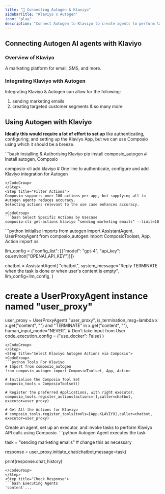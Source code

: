 ```yaml
---
title: "🚀 Connecting Autogen & Klaviyo"
sidebarTitle: "Klaviyo x Autogen"
icon: "play"
description: "Connect Autogen to Klaviyo to create agents to perform tasks using natural language"
---
```


## Connecting Autogen AI agents with Klaviyo

### Overview of Klaviyo

A marketing platform for email, SMS, and more.

### Integrating Klaviyo with Autogen

Integrating Klaviyo & Autogen can allow for the following:

1. sending marketing emails
2. creating targeted customer segments
& so many more

## Using Autogen with Klaviyo

<Steps>
<Step title="Setting Up the Environment">

**Ideally this would require a lot of effort to set up** like authenticating, configuring, and setting up the Klaviyo App, but we can use Composio using which it should be a breeze.

<CodeGroup>
```bash Installing & Authorising Klaviyo
pip install composio_autogen # Install autogen, Composio 

composio-cli add klaviyo # One line to authenticate, configure and add Klaviyo integration for Autogen
```
</CodeGroup>
</Step>
<Step title="Filter Actions">
Composio supports over 100 actions per app, but supplying all to Autogen agents reduces accuracy.
Selecting actions relevant to the use case enhances accuracy.

<CodeGroup>
```bash Select Specific Actions by Usecase
composio-cli get-actions klaviyo "sending marketing emails" --limit=10
```
</CodeGroup>

</Step>
<Step title="Import Base Packages">

<CodeGroup>
```python Initialise Imports
from autogen import AssistantAgent, UserProxyAgent
from composio_autogen import ComposioToolset, App, Action
import os

llm_config = {"config_list": [{"model": "gpt-4", "api_key": os.environ["OPENAI_API_KEY"]}]}

chatbot = AssistantAgent(
    "chatbot",
    system_message="Reply TERMINATE when the task is done or when user's content is empty",
    llm_config=llm_config,
)

# create a UserProxyAgent instance named "user_proxy"
user_proxy = UserProxyAgent(
    "user_proxy",
    is_termination_msg=lambda x: x.get("content", "") and "TERMINATE" in x.get("content", ""),
    human_input_mode="NEVER", # Don't take input from User
    code_execution_config = {"use_docker": False}
)
```
</CodeGroup>
</Step>
<Step title="Select Klaviyo Autogen Actions via Composio">
<CodeGroup>
```python Tools For Klaviyo
# Import from composio_autogen
from composio_autogen import ComposioToolset, App, Action

# Initialise the Composio Tool Set
composio_tools = ComposioToolset()

# Register the preferred Applications, with right executor. 
composio_tools.register_actions(actions=[],caller=chatbot, executor=user_proxy)

# Get All the Actions for Klaviyo
# composio_tools.register_tools(tools=[App.KLAVIYO],caller=chatbot, executor=user_proxy) 
```
</CodeGroup>
</Step>
<Step title="Execute the Agent">
Create an agent, set up an executor, and invoke tasks to perform Klaviyo API calls using Composio. 
<CodeGroup>
```python Autogen Agent executes the task

task = "sending marketing emails" # change this as necessary

response = user_proxy.initiate_chat(chatbot,message=task)

print(response.chat_history)
```
</CodeGroup>
</Step>
<Step title="Check Response">
```bash Executing Agents
'content'...
```
</Step>
</Steps>
